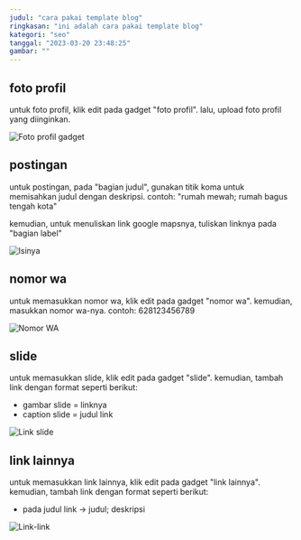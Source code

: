 ```yaml
---
judul: "cara pakai template blog"
ringkasan: "ini adalah cara pakai template blog"
kategori: "seo"
tanggal: "2023-03-20 23:48:25"
gambar: ""
---
```


## foto profil

untuk foto profil, klik edit pada gadget "foto profil". lalu, upload foto profil yang diinginkan.

![Foto profil gadget](/gambar-untuk-postingan/foto-profil-gadget.png)

## postingan

untuk postingan, pada "bagian judul", gunakan titik koma untuk memisahkan judul dengan deskripsi. contoh: "rumah mewah; rumah bagus tengah kota"

kemudian, untuk menuliskan link google mapsnya, tuliskan linknya pada "bagian label"

![Isinya](/gambar-untuk-postingan/isinya.png)

## nomor wa

untuk memasukkan nomor wa, klik edit pada gadget "nomor wa". kemudian, masukkan nomor wa-nya. contoh: 628123456789

![Nomor WA](/gambar-untuk-postingan/nomor-wa.png)

## slide

untuk memasukkan slide, klik edit pada gadget "slide". kemudian, tambah link dengan format seperti berikut:

- gambar slide = linknya
- caption slide = judul link

![Link slide](/gambar-untuk-postingan/link-slide.png)

## link lainnya

untuk memasukkan link lainnya, klik edit pada gadget "link lainnya". kemudian, tambah link dengan format seperti berikut:

- pada judul link -> judul; deskripsi

![Link-link](/gambar-untuk-postingan/link-link.png)
